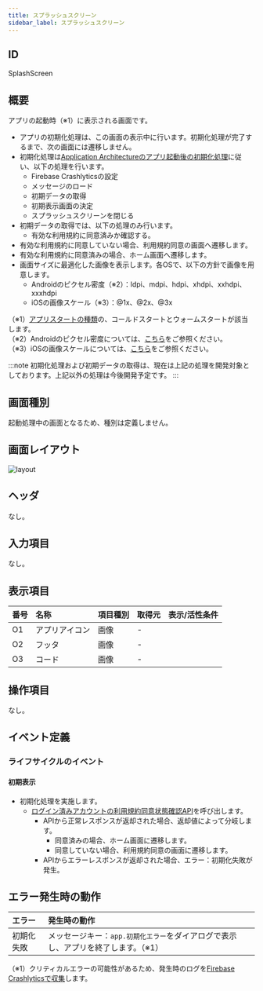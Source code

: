 ```yaml
---
title: スプラッシュスクリーン
sidebar_label: スプラッシュスクリーン
---
```

## ID

SplashScreen

## 概要

アプリの起動時（※1）に表示される画面です。

- アプリの初期化処理は、この画面の表示中に行います。初期化処理が完了するまで、次の画面には遷移しません。
- 初期化処理は[Application Architectureのアプリ起動後の初期化処理](/react-native/santoku/application-architecture/life-cycle-management/initialization.mdx#初期化処理のフロー)に従い、以下の処理を行います。
  - Firebase Crashlyticsの設定
  - メッセージのロード
  - 初期データの取得
  - 初期表示画面の決定
  - スプラッシュスクリーンを閉じる
- 初期データの取得では、以下の処理のみ行います。
  - 有効な利用規約に同意済みか確認する。
- 有効な利用規約に同意していない場合、利用規約同意の画面へ遷移します。
- 有効な利用規約に同意済みの場合、ホーム画面へ遷移します。
- 画面サイズに最適化した画像を表示します。各OSで、以下の方針で画像を用意します。
  - Androidのピクセル密度（※2）：ldpi、mdpi、hdpi、xhdpi、xxhdpi、xxxhdpi
  - iOSの画像スケール（※3）：@1x、@2x、@3x

（※1）[アプリスタートの種類](/react-native/santoku/application-architecture/life-cycle-management/overview.mdx#アプリスタートの種類に応じた初期化処理)の、コールドスタートとウォームスタートが該当します。<br />
（※2）Androidのピクセル密度については、[こちら](https://developer.android.com/training/multiscreen/screendensities?hl=ja)をご参照ください。<br />
（※3）iOSの画像スケールについては、[こちら](https://developer.apple.com/design/human-interface-guidelines/ios/icons-and-images/image-size-and-resolution/)をご参照ください。

:::note
初期化処理および初期データの取得は、現在は上記の処理を開発対象としております。上記以外の処理は今後開発予定です。
:::

## 画面種別

起動処理中の画面となるため、種別は定義しません。

## 画面レイアウト

![layout](./layout.drawio.png)

## ヘッダ

なし。

## 入力項目

なし。

## 表示項目

| 番号 | 名称           | 項目種別    | 取得元               | 表示/活性条件                                 |
|:----|:--------------|:-----------|:--------------------|:--------------------------------------------|
| O1  | アプリアイコン   | 画像       | -                   |                                           |
| O2  | フッタ          | 画像       | - |  |
| O3  | コード          | 画像       | - |  |

## 操作項目

なし。

## イベント定義

### ライフサイクルのイベント

#### 初期表示

  - 初期化処理を実施します。
    - [ログイン済みアカウントの利用規約同意状態確認API](/react-native/santoku/design/api-document#operation/get-accounts-me-terms)を呼び出します。
      - APIから正常レスポンスが返却された場合、返却値によって分岐します。
        - 同意済みの場合、ホーム画面に遷移します。
        - 同意していない場合、利用規約同意の画面に遷移します。
      - APIからエラーレスポンスが返却された場合、エラー：初期化失敗が発生。

## エラー発生時の動作

| エラー | 発生時の動作 |
|:------|:-----------|
| 初期化失敗 | メッセージキー：`app.初期化エラー`をダイアログで表示し、アプリを終了します。（※1） |
（※1）クリティカルエラーの可能性があるため、発生時のログを[Firebase Crashlyticsで収集](/react-native/santoku/application-architecture/logging-app/logging.mdx#firebase-crashlyticsについて)します。
